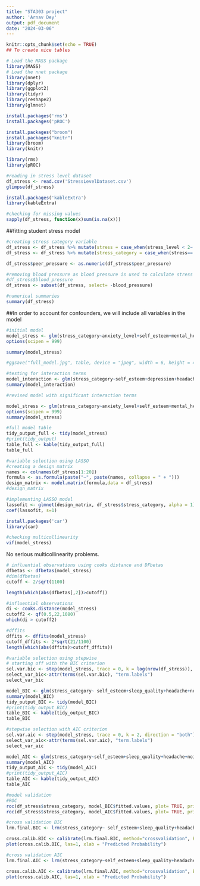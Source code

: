 ```yaml
---
title: "STA303 project"
author: 'Arnav Dey'
output: pdf_document
date: "2024-03-06"
---
```


```r
knitr::opts_chunk$set(echo = TRUE)
## To create nice tables

```

```r
# Load the MASS package
library(MASS)
# Load the nnet package
library(nnet)
library(dplyr)
library(ggplot2)
library(tidyr)
library(reshape2)
library(glmnet)
```

```r
install.packages('rms')
install.packages('pROC')
```
```r
install.packages("broom")
install.packages("knitr")
library(broom)
library(knitr)

```

```r
library(rms)
library(pROC)
```


```r
#reading in stress level dataset
df_stress <- read.csv('StressLevelDataset.csv')
glimpse(df_stress)
```

```r
install.packages('kableExtra')
library(kableExtra)
```


```r
#checking for missing values
sapply(df_stress, function(x)sum(is.na(x)))
```

##fitting student stress model

```r
#creating stress category variable
df_stress <- df_stress %>% mutate(stress = case_when(stress_level < 2~'low stress', stress_level==2~'high stress'))
df_stress <- df_stress %>% mutate(stress_category = case_when(stress=='low stress'~0,stress=='high stress'~1))
```

```r

df_stress$peer_pressure <- as.numeric(df_stress$peer_pressure)

#removing blood pressure as blood pressure is used to calculate stress level
#df_stress$blood_pressure
df_stress <- subset(df_stress, select= -blood_pressure)
```


```r
#numerical summaries
summary(df_stress)
```

##In order to account for confounders, we will include all variables in the model

```r
#initial model
model_stress <- glm(stress_category~anxiety_level+self_esteem+mental_health_history+depression+headache+sleep_quality+breathing_problem+noise_level+living_conditions+safety+basic_needs+academic_performance+study_load+teacher_student_relationship+future_career_concerns+social_support+peer_pressure+extracurricular_activities+bullying,family=binomial,data=df_stress)
options(scipen = 999)

summary(model_stress)


```


```r

#ggsave("full_model.jpg", table, device = "jpeg", width = 6, height = 4, dpi = 300)

```



```r
#testing for interaction terms
model_interaction <- glm(stress_category~self_esteem+depression+headache+sleep_quality+noise_level+academic_performance+social_support+bullying+extracurricular_activities+teacher_student_relationship+ mental_health_history+self_esteem:mental_health_history+depression:mental_health_history+headache:mental_health_history+sleep_quality:mental_health_history+noise_level:mental_health_history+academic_performance:mental_health_history+social_support:mental_health_history+bullying:mental_health_history+extracurricular_activities:mental_health_history+teacher_student_relationship:mental_health_history, family=binomial,data=df_stress)
summary(model_interaction)

```
```r
#revised model with significant interaction terms

model_stress <- glm(stress_category~anxiety_level+self_esteem+mental_health_history+depression+headache+sleep_quality+breathing_problem+noise_level+living_conditions+safety+basic_needs+academic_performance+study_load+teacher_student_relationship+future_career_concerns+social_support+peer_pressure+extracurricular_activities+bullying+bullying:mental_health_history+sleep_quality:mental_health_history,family=binomial,data=df_stress)
options(scipen = 999)
summary(model_stress)


```

```r
#full model table
tidy_output_full <- tidy(model_stress)
#print(tidy_output)
table_full <- kable(tidy_output_full)
table_full
```



```r
#variable selection using LASSO
#creating a design matrix
names <- colnames(df_stress[1:20])
formula <- as.formula(paste("~", paste(names, collapse = " + ")))
design_matrix <- model.matrix(formula,data = df_stress)
#design_matrix

#implementing LASSO model
lassofit <- glmnet(design_matrix, df_stress$stress_category, alpha = 1)
coef(lassofit, s=1)

```


```r
install.packages('car')
library(car)
```
```r
#checking multicollinearity
vif(model_stress)
```
No serious multicollinearity problems.


```r
# influential observations using cooks distance and DFbetas
dfbetas <- dfbetas(model_stress)
#dim(dfbetas)
cutoff <- 2/sqrt(1100)

length(which(abs(dfbetas[,2])>cutoff))

#influential observations
di <- cooks.distance(model_stress)
cutoff2 <- qf(0.5,22,1080)
which(di > cutoff2)

#dffits
dffits <- dffits(model_stress)
cutoff_dffits <- 2*sqrt(21/1100)
length(which(abs(dffits)>cutoff_dffits))
```

```r
#variable selection using stepwise
# starting off with the BIC criterion
sel.var.bic <- step(model_stress, trace = 0, k = log(nrow(df_stress)), direction = "both") 
select_var_bic<-attr(terms(sel.var.bic), "term.labels")   
select_var_bic

model_BIC <- glm(stress_category~ self_esteem+sleep_quality+headache+noise_level+mental_health_history+social_support+extracurricular_activities+bullying+mental_health_history:bullying+mental_health_history:sleep_quality+breathing_problem, family=binomial, data=df_stress)
summary(model_BIC)
tidy_output_BIC <- tidy(model_BIC)
#print(tidy_output_BIC)
table_BIC <- kable(tidy_output_BIC)
table_BIC
```

```r
#stepwise selection with AIC criterion
sel.var.aic <- step(model_stress, trace = 0, k = 2, direction = "both") 
select_var_aic<-attr(terms(sel.var.aic), "term.labels")   
select_var_aic

model_AIC <- glm(stress_category~self_esteem+sleep_quality+headache+noise_level+academic_performance+social_support+extracurricular_activities+bullying+mental_health_history+teacher_student_relationship+depression+mental_health_history:bullying+mental_health_history:sleep_quality+breathing_problem, family=binomial, data=df_stress)
summary(model_AIC)
tidy_output_AIC <- tidy(model_AIC)
#print(tidy_output_AIC)
table_AIC <- kable(tidy_output_AIC)
table_AIC
```




```r
#model validation
#ROC
roc(df_stress$stress_category, model_BIC$fitted.values, plot= TRUE, print.auc=TRUE, main='ROC curve for BIC model')
roc(df_stress$stress_category, model_AIC$fitted.values, plot= TRUE, print.auc=TRUE, main='ROC curve for AIC model')
```


```r
#cross validation BIC
lrm.final.BIC <- lrm(stress_category~ self_esteem+sleep_quality+headache+noise_level+mental_health_history+social_support+extracurricular_activities+bullying+mental_health_history:bullying+mental_health_history:sleep_quality+breathing_problem,data=df_stress,x=TRUE,y=TRUE,model=T)

cross.calib.BIC <- calibrate(lrm.final.BIC, method="crossvalidation", B=10) # model calibration
plot(cross.calib.BIC, las=1, xlab = "Predicted Probability")

#cross validation AIC
lrm.final.AIC <- lrm(stress_category~self_esteem+sleep_quality+headache+noise_level+academic_performance+social_support+extracurricular_activities+bullying+mental_health_history+teacher_student_relationship+depression+mental_health_history:bullying+mental_health_history:sleep_quality+breathing_problem,data=df_stress,x=TRUE,y=TRUE,model=T)

cross.calib.AIC <- calibrate(lrm.final.AIC, method="crossvalidation", B=10) # model calibration
plot(cross.calib.AIC, las=1, xlab = "Predicted Probability")


```








